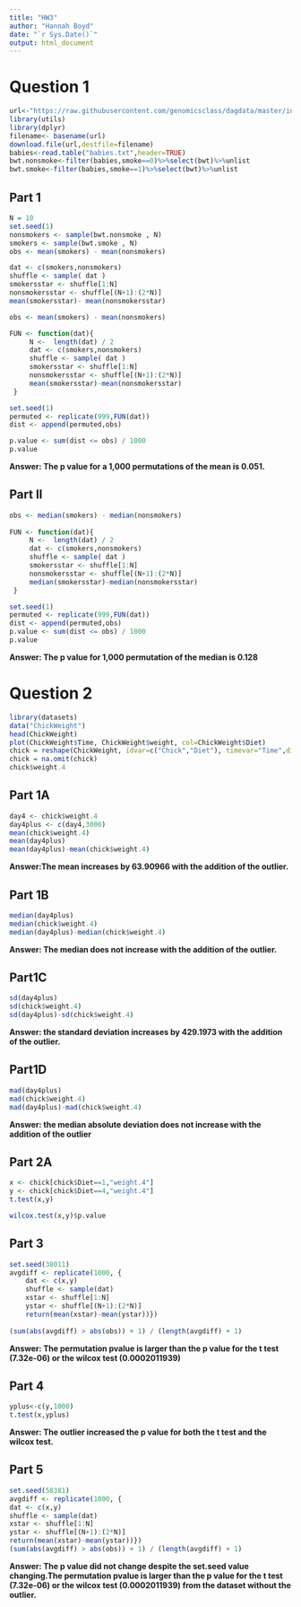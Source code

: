 ---
title: "HW3"
author: "Hannah Boyd"
date: "`r Sys.Date()`"
output: html_document
---

# Question 1

```{r}
url<-"https://raw.githubusercontent.com/genomicsclass/dagdata/master/inst/extdata/babies.txt"
library(utils)
library(dplyr)
filename<- basename(url)
download.file(url,destfile=filename)
babies<-read.table("babies.txt",header=TRUE)
bwt.nonsmoke<-filter(babies,smoke==0)%>%select(bwt)%>%unlist
bwt.smoke<-filter(babies,smoke==1)%>%select(bwt)%>%unlist
```

## Part 1

```{r}
N = 10
set.seed(1)
nonsmokers <- sample(bwt.nonsmoke , N)
smokers <- sample(bwt.smoke , N)
obs <- mean(smokers) - mean(nonsmokers)
```

```{r}
dat <- c(smokers,nonsmokers)
shuffle <- sample( dat )
smokersstar <- shuffle[1:N]
nonsmokersstar <- shuffle[(N+1):(2*N)]
mean(smokersstar)- mean(nonsmokersstar)
```
```{r}
obs <- mean(smokers) - mean(nonsmokers)

FUN <- function(dat){
     N <-  length(dat) / 2
     dat <- c(smokers,nonsmokers)
     shuffle <- sample( dat )
     smokersstar <- shuffle[1:N]
     nonsmokersstar <- shuffle[(N+1):(2*N)]
     mean(smokersstar)-mean(nonsmokersstar)
 }

set.seed(1)
permuted <- replicate(999,FUN(dat))
dist <- append(permuted,obs)

p.value <- sum(dist <= obs) / 1000
p.value
```
**Answer: The p value for a 1,000 permutations of the mean is 0.051.** 

## Part II

```{r}
obs <- median(smokers) - median(nonsmokers)
    
FUN <- function(dat){
     N <-  length(dat) / 2
     dat <- c(smokers,nonsmokers)
     shuffle <- sample( dat )
     smokersstar <- shuffle[1:N]
     nonsmokersstar <- shuffle[(N+1):(2*N)]
     median(smokersstar)-median(nonsmokersstar)
 }

set.seed(1)
permuted <- replicate(999,FUN(dat))
dist <- append(permuted,obs)
p.value <- sum(dist <= obs) / 1000
p.value
```

**Answer: The p value for 1,000 permutation of the median is 0.128**

# Question 2 

```{r}
library(datasets)
data("ChickWeight")
head(ChickWeight)
plot(ChickWeight$Time, ChickWeight$weight, col=ChickWeight$Diet)
chick = reshape(ChickWeight, idvar=c("Chick","Diet"), timevar="Time",direction="wide")
chick = na.omit(chick)
chick$weight.4
```

## Part 1A

```{r}
day4 <- chick$weight.4
day4plus <- c(day4,3000)
mean(chick$weight.4)
mean(day4plus)
mean(day4plus)-mean(chick$weight.4)
```

**Answer:The mean increases by 63.90966 with the addition of the outlier.**

## Part 1B

```{r}
median(day4plus)
median(chick$weight.4)
median(day4plus)-median(chick$weight.4)
```

**Answer: The median does not increase with the addition of the outlier.**

## Part1C

```{r}
sd(day4plus)
sd(chick$weight.4)
sd(day4plus)-sd(chick$weight.4)
```

**Answer: the standard deviation increases by 429.1973 with the addition of the outlier.**

## Part1D

```{r}
mad(day4plus)
mad(chick$weight.4)
mad(day4plus)-mad(chick$weight.4)
```

**Answer: the median absolute deviation does not increase with the addition of the outlier**

## Part 2A

```{r}
x <- chick[chick$Diet==1,"weight.4"]
y <- chick[chick$Diet==4,"weight.4"]
t.test(x,y)
```

```{r}
wilcox.test(x,y)$p.value
```

## Part 3

```{r}
set.seed(38011)
avgdiff <- replicate(1000, {
    dat <- c(x,y)
    shuffle <- sample(dat) 
    xstar <- shuffle[1:N] 
    ystar <- shuffle[(N+1):(2*N)]
    return(mean(xstar)-mean(ystar))})
 
(sum(abs(avgdiff) > abs(obs)) + 1) / (length(avgdiff) + 1)
```


**Answer: The permutation pvalue is larger than the p value for the t test (7.32e-06) or the wilcox test (0.0002011939)**

## Part 4

```{r}
yplus<-c(y,1000)
t.test(x,yplus)
```

**Answer: The outlier increased the p value for both the t test and the wilcox test.**


## Part 5

```{r}
set.seed(58381)
avgdiff <- replicate(1000, {
dat <- c(x,y)
shuffle <- sample(dat) 
xstar <- shuffle[1:N] 
ystar <- shuffle[(N+1):(2*N)]
return(mean(xstar)-mean(ystar))})
(sum(abs(avgdiff) > abs(obs)) + 1) / (length(avgdiff) + 1)

```

**Answer: The p value did not change despite the set.seed value changing.The permutation pvalue is larger than the p value for the t test (7.32e-06) or the wilcox test (0.0002011939) from the dataset without the outlier.**
